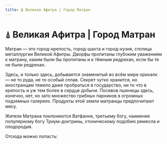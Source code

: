 ```yaml
---
title: ⍋ Великая Афитра | Город Матран
---
```

# ⍋ Великая Афитра | Город Матран


Матран — это город-крепость, город-шахта и город-кузня, столица металлургии Великой Афитры. Дворфы пропитаны глубоким уважением к матрану, каким были бы пропитаны и к тёмным редрехан, если бы те не были редрехан. 

Здесь, и только здесь, добывается знаменитый во всём мире орихалк — не то руда, не то особый сплав. Секрет чутко хранится, но иностранцам тяжело даже пробраться в государство, ни то что в крепость и уж тем более в сердце добычи. Посевов пшеницы здесь, конечно, нет, но зато множество грибных парников в огромных подземных галереях. Продукты этой земли матранцы предпочитают мясу.

Жители Матрана поклоняются Ватфанне, третьему богу, наименее популярному богу Триум-доктрины, хтоническому подобию ремесла и плодородия.

Отсюда можно попасть:<br/><br/>